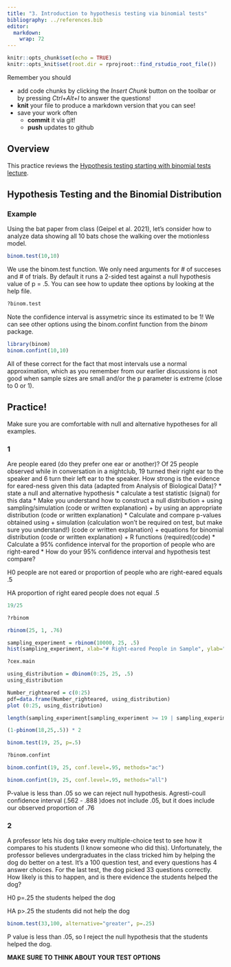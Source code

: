 ```yaml
---
title: "3. Introduction to hypothesis testing via binomial tests"
bibliography: ../references.bib
editor: 
  markdown: 
    wrap: 72
---
```


<!-- COMMENT NOT SHOW IN ANY OUTPUT: Code chunk below sets overall defaults for .qmd file; these inlcude showing output by default and looking for files relative to .Rpoj file, not .qmd file, which makes putting filesin different folders easier  -->

```r
knitr::opts_chunk$set(echo = TRUE)
knitr::opts_knit$set(root.dir = rprojroot::find_rstudio_root_file())
```

Remember you should

-   add code chunks by clicking the *Insert Chunk* button on the toolbar
    or by pressing *Ctrl+Alt+I* to answer the questions!
-   **knit** your file to produce a markdown version that you can see!
-   save your work often
    -   **commit** it via git!
    -   **push** updates to github

## Overview

This practice reviews the [Hypothesis testing starting with binomial
tests lecture](../chapters/Binomial.qmd).

## Hypothesis Testing and the Binomial Distribution

### Example

Using the bat paper from class (Geipel et al. 2021), let's consider how
to analyze data showing all 10 bats chose the walking over the
motionless model.

```r
binom.test(10,10)
```

We use the binom.test function. We only need arguments for \# of
succeses and \# of trials. By default it runs a 2-sided test against a
null hypothesis value of p = .5. You can see how to update thee options
by looking at the help file.

```r
?binom.test
```

Note the confidence interval is assymetric since its estimated to be 1!
We can see other options using the binom.confint function from the
*binom* package.

```r
library(binom)
binom.confint(10,10)
```

All of these correct for the fact that most intervals use a normal
approximation, which as you remember from our earlier discussions is not
good when sample sizes are small and/or the p parameter is extreme
(close to 0 or 1).

## Practice!

Make sure you are comfortable with null and alternative hypotheses for
all examples.

### 1

Are people eared (do they prefer one ear or another)? Of 25 people
observed while in conversation in a nightclub, 19 turned their right ear
to the speaker and 6 turn their left ear to the speaker. How strong is
the evidence for eared-ness given this data (adapted from Analysis of
Biological Data)? \* state a null and alternative hypothesis \*
calculate a test statistic (signal) for this data \* Make you understand
how to construct a null distribution + using sampling/simulation (code
or written explanation) + by using an appropriate distribution (code or
written explanation) \* Calculate and compare p-values obtained using +
simulation (calculation won’t be required on test, but make sure you
understand!) (code or written explanation) + equations for binomial
distribution (code or written explanation) + R functions
(required)(code) \* Calculate a 95% confidence interval for the
proportion of people who are right-eared \* How do your 95% confidence
interval and hypothesis test compare?

H0 people are not eared or proportion of people who are right-eared
equals .5

HA proportion of right eared people does not equal .5

```r
19/25
```

```r
?rbinom
```

```r
rbinom(25, 1, .76)
```

```r
sampling_experiment = rbinom(10000, 25, .5)
hist(sampling_experiment, xlab="# Right-eared People in Sample", ylab="Probability of Right-earedness in Population if p parameter = .5")
```

```r
?cex.main
```

```r
using_distribution = dbinom(0:25, 25, .5)
using_distribution
```

```r
Number_righteared = c(0:25)
pdf=data.frame(Number_righteared, using_distribution)
plot (0:25, using_distribution)
```

```r
length(sampling_experiment[sampling_experiment >= 19 | sampling_experiment <= 6])/length(sampling_experiment)
```

```r
(1-pbinom(18,25,.5)) * 2
```

```r
binom.test(19, 25, p=.5)
```

```r
?binom.confint
```

```r
binom.confint(19, 25, conf.level=.95, methods="ac")
```

```r
binom.confint(19, 25, conf.level=.95, methods="all")
```

P-value is less than .05 so we can reject null hypothesis. Agresti-coull
confidence interval (.562 - .888 )does not include .05, but it does
include our observed proportion of .76

### 2

A professor lets his dog take every multiple-choice test to see how it
compares to his students (I know someone who did this). Unfortunately,
the professor believes undergraduates in the class tricked him by
helping the dog do better on a test. It’s a 100 question test, and every
questions has 4 answer choices. For the last test, the dog picked 33
questions correctly. How likely is this to happen, and is there evidence
the students helped the dog?

H0 p=.25 the students helped the dog

HA p\>.25 the students did not help the dog

```r
binom.test(33,100, alternative="greater", p=.25)
```

P value is less than .05, so I reject the null hypothesis that the
students helped the dog.

**MAKE SURE TO THINK ABOUT YOUR TEST OPTIONS**
